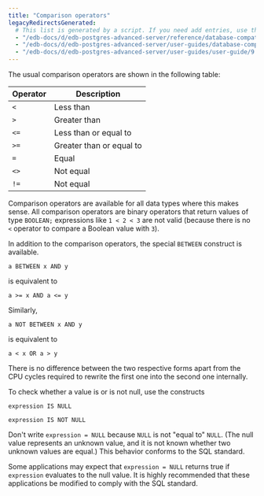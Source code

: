 ```yaml
---
title: "Comparison operators"
legacyRedirectsGenerated:
  # This list is generated by a script. If you need add entries, use the `legacyRedirects` key.
  - "/edb-docs/d/edb-postgres-advanced-server/reference/database-compatibility-for-oracle-developers-reference-guide/9.6/Database_Compatibility_for_Oracle_Developers_Reference_Guide.1.095.html"
  - "/edb-docs/d/edb-postgres-advanced-server/user-guides/database-compatibility-for-oracle-developers-guide/9.5/Database_Compatibility_for_Oracle_Developers_Guide.1.129.html"
  - "/edb-docs/d/edb-postgres-advanced-server/user-guides/user-guide/9.5/EDB_Postgres_Enterprise_Guide.1.038.html"
---
```


<div id="comparison_operators" class="registered_link"></div>

The usual comparison operators are shown in the following table:

| Operator | Description              |
| -------- | ------------------------ |
| `<`      | Less than                |
| `>`      | Greater than             |
| `<=`     | Less than or equal to    |
| `>=`     | Greater than or equal to |
| `=`      | Equal                    |
| `<>`     | Not equal                |
| `!=`     | Not equal                |

Comparison operators are available for all data types where this makes sense. All comparison operators are binary operators that return values of type `BOOLEAN;` expressions like `1 < 2 < 3` are not valid (because there is no `<` operator to compare a Boolean value with `3`).

In addition to the comparison operators, the special `BETWEEN` construct is available.

 `a BETWEEN x AND y`

is equivalent to

 `a >= x AND a <= y`

Similarly,

 `a NOT BETWEEN x AND y`

is equivalent to

 `a < x OR a > y`

There is no difference between the two respective forms apart from the CPU cycles required to rewrite the first one into the second one internally.

To check whether a value is or is not null, use the constructs

 `expression IS NULL`

 `expression IS NOT NULL`

Don't write `expression = NULL` because `NULL` is not "equal to" `NULL`. (The null value represents an unknown value, and it is not known whether two unknown values are equal.) This behavior conforms to the SQL standard.

Some applications may expect that `expression = NULL` returns true if `expression` evaluates to the null value. It is highly recommended that these applications be modified to comply with the SQL standard.
